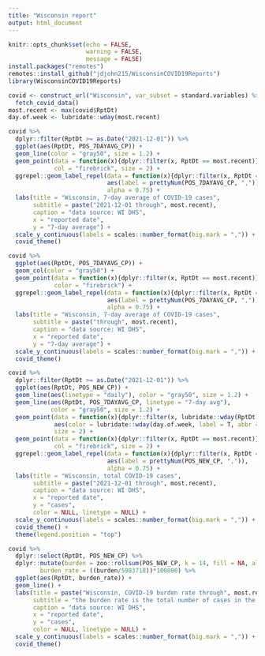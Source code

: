 ```yaml
---
title: "Wisconsin report"
output: html_document
---
```


```r
knitr::opts_chunk$set(echo = FALSE,
                      warning = FALSE,
                      message = FALSE)
install.packages("remotes")
remotes::install_github("jdjohn215/WisconsinCOVID19Reports")
library(WisconsinCOVID19Reports)

covid <- construct_url("Wisconsin", var_subset = standard.variables) %>%
  fetch_covid_data()
most.recent <- max(covid$RptDt)
day.of.week <- lubridate::wday(most.recent)
```


```r
covid %>%
  dplyr::filter(RptDt >= as.Date("2021-12-01")) %>%
  ggplot(aes(RptDt, POS_7DAYAVG_CP)) +
  geom_line(color = "gray50", size = 1.2) +
  geom_point(data = function(x){dplyr::filter(x, RptDt == most.recent)},
             col = "firebrick", size = 2) +
  ggrepel::geom_label_repel(data = function(x){dplyr::filter(x, RptDt == most.recent)},
                            aes(label = prettyNum(POS_7DAYAVG_CP, ",")),
                            alpha = 0.75) +
  labs(title = "Wisconsin, 7-day average of COVID-19 cases",
       subtitle = paste("2021-12-01 through", most.recent),
       caption = "data source: WI DHS",
       x = "reported date",
       y = "7-day average") +
  scale_y_continuous(labels = scales::number_format(big.mark = ",")) +
  covid_theme()
```

```r
covid %>%
  ggplot(aes(RptDt, POS_7DAYAVG_CP)) +
  geom_col(color = "gray50") +
  geom_point(data = function(x){dplyr::filter(x, RptDt == most.recent)},
             color = "firebrick") +
  ggrepel::geom_label_repel(data = function(x){dplyr::filter(x, RptDt == most.recent)},
                            aes(label = prettyNum(POS_7DAYAVG_CP, ",")),
                            alpha = 0.75) +
  labs(title = "Wisconsin, 7-day average of COVID-19 cases",
       subtitle = paste("through", most.recent),
       caption = "data source: WI DHS",
       x = "reported date",
       y = "7-day average") +
  scale_y_continuous(labels = scales::number_format(big.mark = ",")) +
  covid_theme()
```

```r
covid %>%
  dplyr::filter(RptDt >= as.Date("2021-12-01")) %>%
  ggplot(aes(RptDt, POS_NEW_CP)) +
  geom_line(aes(linetype = "daily"), color = "gray50", size = 1.2) +
  geom_line(aes(RptDt, POS_7DAYAVG_CP, linetype = "7-day avg"),
            color = "gray50", size = 1.2) +
  geom_point(data = function(x){dplyr::filter(x, lubridate::wday(RptDt) == day.of.week)},
             aes(color = lubridate::wday(day.of.week, label = T, abbr = F)),
             size = 2) +
  geom_point(data = function(x){dplyr::filter(x, RptDt == most.recent)},
             col = "firebrick", size = 2) +
  ggrepel::geom_label_repel(data = function(x){dplyr::filter(x, RptDt == most.recent)},
                            aes(label = prettyNum(POS_NEW_CP, ",")),
                            alpha = 0.75) +
  labs(title = "Wisconsin, total COVID-19 cases",
       subtitle = paste("2021-12-01 through", most.recent),
       caption = "data source: WI DHS",
       x = "reported date",
       y = "cases",
       color = NULL, linetype = NULL) +
  scale_y_continuous(labels = scales::number_format(big.mark = ",")) +
  covid_theme() +
  theme(legend.position = "top")
```

```r
covid %>%
  dplyr::select(RptDt, POS_NEW_CP) %>%
  dplyr::mutate(burden = zoo::rollsum(POS_NEW_CP, k = 14, fill = NA, align = "right"),
         burden_rate = ((burden/5983718))*100000) %>%
  ggplot(aes(RptDt, burden_rate)) +
  geom_line() +
  labs(title = paste("Wisconsin, COVID-19 burden rate through", most.recent),
       subtitle = "the burden rate is the total number of cases in the past 14 days per 100k population",
       caption = "data source: WI DHS",
       x = "reported date",
       y = "cases",
       color = NULL, linetype = NULL) +
  scale_y_continuous(labels = scales::number_format(big.mark = ",")) +
  covid_theme()
```

